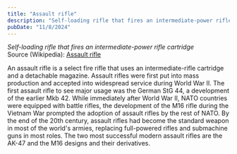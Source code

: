 ```yaml
---
title: "Assault rifle"
description: "Self-loading rifle that fires an intermediate-power rifle cartridge"
pubDate: "11/8/2024"
---
```


*Self-loading rifle that fires an intermediate-power rifle cartridge*  
Source (Wikipedia): [Assault rifle][1]

An assault rifle is a select fire rifle that uses an intermediate-rifle cartridge and a detachable magazine. Assault rifles were first put into mass production and accepted into widespread service during World War II. The first assault rifle to see major usage was the German StG 44, a development of the earlier Mkb 42. While immediately after World War II, NATO countries were equipped with battle rifles, the development of the M16 rifle during the Vietnam War prompted the adoption of assault rifles by the rest of NATO. By the end of the 20th century, assault rifles had become the standard weapon in most of the world's armies, replacing full-powered rifles and submachine guns in most roles. The two most successful modern assault rifles are the AK-47 and the M16 designs and their derivatives.

[1]: https://en.wikipedia.org/wiki/Assault_rifle
